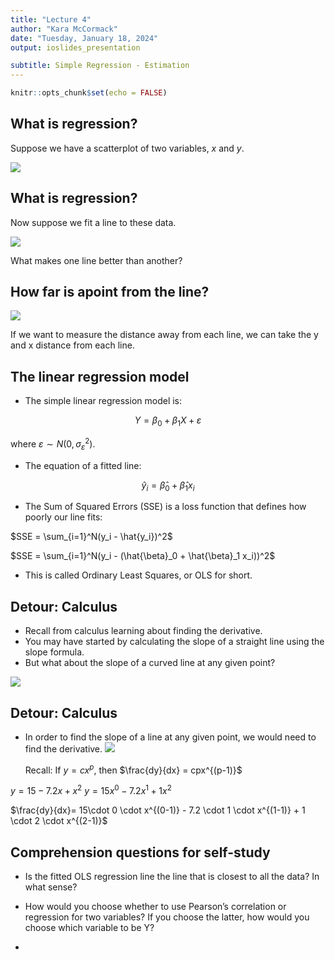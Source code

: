 ```yaml
---
title: "Lecture 4"
author: "Kara McCormack"
date: "Tuesday, January 18, 2024"
output: ioslides_presentation

subtitle: Simple Regression - Estimation
---
```


```r
knitr::opts_chunk$set(echo = FALSE)
```

## What is regression?

Suppose we have a scatterplot of two variables, $x$ and $y$. 

![](figures/reg1.png)

## What is regression?

Now suppose we fit a line to these data. 

![](figures/reg2.png)



What makes one line better than another?

## How far is apoint from the line?

![](figures/reg2.png)

If we want to measure the distance away from each line, we can take the y and x distance from each line. 

## The linear regression model

- The simple linear regression model is:

$$Y = \beta_0 + \beta_1 X + \varepsilon$$

where $\varepsilon \sim N(0, \sigma^2_\varepsilon)$. 

- The equation of a fitted line:

$$\hat{y}_i = \hat{\beta}_0 + \hat{\beta}_1 x_i$$

- The Sum of Squared Errors (SSE) is a loss function that defines how poorly our line fits:

$SSE = \sum_{i=1}^N(y_i - \hat{y_i})^2$

$SSE = \sum_{i=1}^N(y_i - (\hat{\beta}_0 + \hat{\beta}_1 x_i))^2$

- This is called Ordinary Least Squares, or OLS for short. 

## Detour: Calculus

- Recall from calculus learning about finding the derivative. 
- You may have started by calculating the slope of a straight line using the slope formula. 
- But what about the slope of a curved line at any given point?

![](figures/calc1.png)

## Detour: Calculus

- In order to find the slope of a line at any given point, we would need to find the derivative. 
![](figures/calc2.png)

  Recall: If $y = cx^p$, then $\frac{dy}{dx} = cpx^{(p-1)}$
  
$y = 15-7.2x + x^2$
$y = 15x^0 - 7.2x^1 + 1x^2$

$\frac{dy}{dx}= 15\cdot 0 \cdot x^{(0-1)} - 7.2 \cdot 1 \cdot x^{(1-1)} + 1 \cdot 2 \cdot x^{(2-1)}$

## Comprehension questions for self-study

- Is the fitted OLS regression line the line that is closest to all the data? In what sense?

- How would you choose whether to use Pearson's correlation or regression for two variables? If you choose the latter, how would you choose which variable to be Y? 

- <Submit your suggestions>
